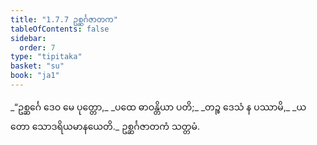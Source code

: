 ```yaml
---
title: "1.7.7 ဥစ္ဆင်္ဂဇာတက"
tableOfContents: false
sidebar:
  order: 7
type: "tipitaka"
basket: "su"
book: "ja1"
---
```



<DynamicBreadcrumb />

<Division number="67" book="ja1" e="ch" v="22" p="16">

<Paragraph number="147" type="verses" book="ja1">
_“ဥစ္ဆင်္ဂေ ဒေဝ မေ ပုတ္တော,_  
_ပထေ ဓာဝန္တိယာ ပတိ;_  
_တဉ္စ ဒေသံ န ပဿာမိ,_  
_ယတော သောဒရိယမာနယေတိ._  


</Paragraph>
</Division>

<Paragraph number="148" type="center" book="ja1">
ဥစ္ဆင်္ဂဇာတကံ သတ္တမံ.
</Paragraph>